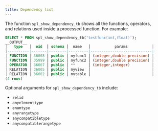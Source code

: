 ```yaml
---
title: Dependency list
---
```


The function `spl_show_dependency_tb` shows all the functions, operators, and relations used inside a processed function. For example: 

```sql
SELECT * FROM spl_show_dependency_tb('testfunc(int,float)');
__OUTPUT__
│   type   │  oid  │ schema │  name   │           params           │
|----------|-------|--------|---------|----------------------------|
│ FUNCTION │ 36008 │ public │ myfunc1 │ (integer,double precision) │
│ FUNCTION │ 35999 │ public │ myfunc2 │ (integer,double precision) │
│ OPERATOR │ 36007 │ public │ **      │ (integer,integer)          │
│ RELATION │ 36005 │ public │ myview  │                            │
│ RELATION │ 36002 │ public │ mytable │                            │
(4 rows)
```

Optional arguments for `spl_show_dependency_tb` include:

- `relid` 
- `anyelementtype`  
- `enumtype` 
- `anyrangetype`
- `anycompatibletype`
- `anycompatiblerangetype`